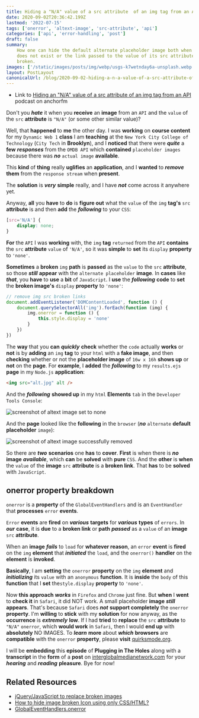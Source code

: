 ```yaml
---
title: Hiding a "N/A" value of a src attribute  of an img tag from an API
date: 2020-09-02T20:36:42.199Z
lastmod: '2022-07-15'
tags: ['onerror', 'altext-image', 'src-attribute', 'api']
categories: ['api', 'error-handling', 'post']
draft: false
summary:
    How one can hide the default alternate placeholder image both when an image
    does not exist or the link passed to the value of its src attribute is
    broken.
images: ['/static/images/posts/img/webp/usgs-k7wetnday6a-unsplash.webp']
layout: PostLayout
canonicalUrl: /blog/2020-09-02-hiding-a-n-a-value-of-a-src-attribute-of-an-img-tag-from-an-api
---
```


<Unsplash
	src="/static/images/posts/img/webp/usgs-k7wetnday6a-unsplash.webp"
	author="USGS"
	alt="Hiding a 'N/A' value of a src attribute  of an img tag from an API"
	srcUrl="https://unsplash.com/photos/k7WetNdaY6A"
	authorUrl="https://unsplash.com/@usgs"
/>

-   Link to
    [Hiding an "N/A" value of a src attribute of an img tag from an API](https://anchor.fm/maria-campbell/episodes/Hiding-an-NA-value-of-a-src-attribute-of-an-img-tag-from-an-API-ej1g1i)
    podcast on anchorfm

Don't you **_hate_** it when you **receive** an **image** from an `API` and the
`value` of the `src` **attribute** is `"N/A"` (or some other similar value)?

Well, that **happened** to **me** the other day. I was **working** on **course
content** for my `Dynamic Web 1` **class** I am **teaching** at the
`New York City College of Technology` (`City Tech` in **Brooklyn**), and I
**noticed** that there were **_quite_** a **few** **_responses_** from the
`OMDB API` which **contained** `placeholder images` because there was **_no_**
`actual image` **available**.

This **kind** of **thing** really **uglifies** an **application**, and I
**wanted** to **_remove_** **them** from the `response stream` when **present**.

The **solution** is **_very_** **simple** really, and I have **_not_** come
across it anywhere yet.

Anyway, **all** you **have** to **do** is **figure out** what the `value` of the
`img` **tag's** `src` **attribute** is and then **add** the **_following_** to
your `CSS`:

```css
[src='N/A'] {
	display: none;
}
```

**For** the `API` I was **working** with, the `img` **tag** `returned` from the
`API` **contains** the `src` **attribute** `value` of `'N/A'`, so it was
**simple** to **set** its `display` **property** to `'none'`.

**Sometimes** a **broken** `img` **path** is **passed** as the `value` to the
`src` **attribute**, so those **_still_** **appear** with the
`alternate placeholder` **image**. In **cases** like **_that_**, you **have** to
**use** a **bit** of `JavaScript`. I **use** the **_following_** **code** to
**set** the **broken image's** `display` **property** to `'none'`:

```js
// remove img src broken links
document.addEventListener('DOMContentLoaded', function () {
	document.querySelectorAll('img').forEach(function (img) {
		img.onerror = function () {
			this.style.display = 'none'
		}
	})
})
```

The **way** that you **can** **_quickly_** **check** whether the `code` actually
**works** or **not** is by **adding** an `img` **tag** to your `html` with a
**fake image**, and then **checking** whether or not the **placeholder image**
of `16w x 16h` **shows up** or **not** on the **page**. For **example**, I
**added** the **_following_** to my `results.ejs` **page** in my `Node.js`
**application**:

```html
<img src="alt.jpg" alt />
```

And the **_following_** **showed up** in my `html` **Elements** `tab` in the
`Developer Tools Console`:

![screenshot of altext image set to none](/static/images/posts/img/webp/screen-shot-2020-09-02-at-10.24.00-am.webp)

And the **page** looked like the **following** in the `browser` (**_no_**
`alternate` **default placeholder** `image`):

![screenshot of altext image successfully removed](/static/images/posts/img/webp/screen-shot-2020-09-02-at-8.50.30-am.webp)

So there are **_two_** **scenarios** one **has** to **cover**. **First** is when
there is **_no_** **image** **_available_**, which **can** be **solved** with
**pure** `CSS`. And the **other** is **when** the `value` of the **image** `src`
**attribute** is a **broken link**. That **has** to be **solved** with
`JavaScript`.

## onerror property breakdown

`onerror` is a **property** of the `GlobalEventHandlers` and is an
`EventHandler` that **processes** `error` **events**.

`Error` **events** are **fired** on **_various_** **targets** for **_various_**
**types** of `errors`. In **_our_** **case**, it is **due** to a **broken link**
or **path** **_passed_** as a `value` of an **image** `src` **attribute**.

When an **image** **_fails_** to `load` for **whatever reason**, an `error`
**event** is **fired** on the `img` **element** that **_initiated_** the `load`,
and the `onerror()` **handler** on the **element** is **invoked**.

**Basically**, I am **setting** the `onerror` **property** on the `img`
**element** and **_initializing_** its `value` with an `anonymous` **function**.
It is **inside** the `body` of this **function** that I **set**
the`style.display` **property** to `'none'`.

Now **this approach** **_works_** in `Firefox` and `Chrome` just fine. But
**when** I **went** to **check it** in `Safari`, it did NOT work. A small
placeholder **image** **_still_** **appears**. That's because `Safari` does
**_not_** **support completely** the `onerror` **property**. I'm **willing** to
**stick** with my **solution** for now anyway, as the **occurrence** is
**_extremely_** **low**. If I had **tried** to **replace** the `src`
**attribute** to `"N/A"` `onerror`, which **would work** in `Safari`, then I
would **end up** with **absolutely** NO IMAGES. To **_learn_** **more** about
**_which_** **browsers** are **compatible** with the `onerror` **property**,
please **visit**
[quirksmode.org](http://www.quirksmode.org/dom/events/error.html).

I will be **embedding** this **episode** of **Plugging in The Holes** along with
a **transcript** in the **form** of a **post** on
[interglobalmedianetwork.com](https://www.interglobalmedianetwork.com/) for your
**_hearing_** and **_reading_** **pleasure**. Bye for now!

## Related Resources

-   [jQuery/JavaScript to replace broken images](https://stackoverflow.com/questions/92720/jquery-javascript-to-replace-broken-images)
-   [How to hide image broken Icon using only CSS/HTML?](https://stackoverflow.com/questions/22051573/how-to-hide-image-broken-icon-using-only-css-html)
-   [GlobalEventHandlers.onerror](https://developer.mozilla.org/en-US/docs/Web/API/GlobalEventHandlers/onerror)
